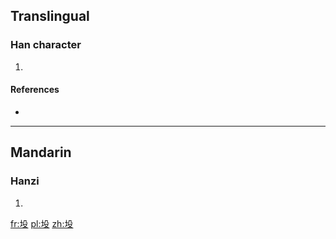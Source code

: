 ==Translingual==

===Han character===
{{Han char|rn=32|rad=土|as=04|sn=7|four=|canj=土竹弓水 (GHNE)}}

# {{defn|Han|sort=土04}}

====References====
* {{Han ref|kx=0224.280|dkj=04913|dj=0459.170|hdz=10426.050|uh=5744|ud=22340}}

----

==Mandarin==

===Hanzi===
{{cmn-hanzi|pin=[[yì]] ([[yi4]])|wg=i<sup>4</sup>}}

# {{defn|lang=cmn|sort=土04}}

[[fr:坄]]
[[pl:坄]]
[[zh:坄]]